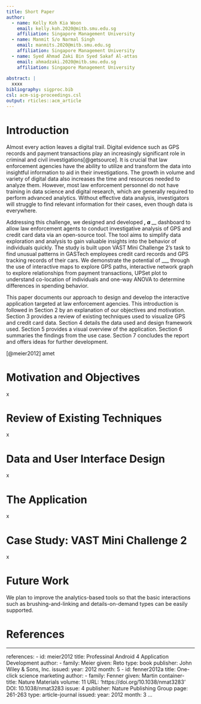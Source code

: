 ```yaml
---
title: Short Paper
author:
  - name: Kelly Koh Kia Woon
    email: kelly.koh.2020@mitb.smu.edu.sg
    affiliation: Singapore Management University
  - name: Manmit S/o Narmal Singh
    email: manmits.2020@mitb.smu.edu.sg
    affiliation: Singapore Management University
  - name: Syed Ahmad Zaki Bin Syed Sakaf Al-attas
    email: ahmadzaki.2020@mitb.smu.edu.sg
    affiliation: Singapore Management University
    
abstract: |
  xxxx
bibliography: sigproc.bib
csl: acm-sig-proceedings.csl
output: rticles::acm_article
---
```




# Introduction 
Almost every action leaves a digital trail. Digital evidence such as GPS records and payment transactions play an increasingly significant role in criminal and civil investigations[@getsource]. It is crucial that law enforcement agencies have the ability to utilize and transform the data into insightful information to aid in their investigations. The growth in volume and variety of digital data also increases the time and resources needed to analyze them. However, most law enforcement personnel do not have training in data science and digital research, which are generally required to perform advanced analytics. Without effective data analysis, investigators will struggle to find relevant information for their cases, even though data is everywhere.

Addressing this challenge, we designed and developed ___, a _____ dashboard to allow law enforcement agents to conduct investigative analysis of GPS and credit card data via an open-source tool. The tool aims to simplify data exploration and analysis to gain valuable insights into the behavior of individuals quickly. The study is built upon VAST Mini Challenge 2's task to find unusual patterns in GASTech employees credit card records and GPS tracking records of their cars. We demonstrate the potential of ___ through the use of interactive maps to explore GPS paths, interactive network graph to explore relationships from payment transactions, UPSet plot to understand co-location of individuals and one-way ANOVA to determine differences in spending behavior.

This paper documents our approach to design and develop the interactive application targeted at law enforcement agencies. This introduction is followed in Section 2 by an explanation of our objectives and motivation. Section 3 provides a review of existing techniques used to visualize GPS and credit card data. Section 4 details the data used and design framework used. Section 5 provides a visual overview of the application. Section 6 summaries the findings from the use case. Section 7 concludes the report and offers ideas for further development.

[@meier2012] amet

# Motivation and Objectives
x

# Review of Existing Techniques
x

# Data and User Interface Design
x

# The Application
x

# Case Study: VAST Mini Challenge 2
x

# Future Work
We plan to improve the analytics-based tools so that the basic interactions such as brushing-and-linking and details-on-demand types can be easily supported.

# References

---
references:
- id: meier2012
  title: Professinal Android 4 Application Development
  author: 
  - family: Meier
    given: Reto
  type: book
  publisher: John Wiley & Sons, Inc.
  issued:
    year: 2012
    month: 5
- id: fenner2012a
  title: One-click science marketing
  author:
  - family: Fenner
    given: Martin
  container-title: Nature Materials
  volume: 11
  URL: 'https://doi.org/10.1038/nmat3283'
  DOI: 10.1038/nmat3283
  issue: 4
  publisher: Nature Publishing Group
  page: 261-263
  type: article-journal
  issued:
    year: 2012
    month: 3
...

